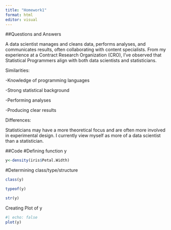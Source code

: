 ```yaml
---
title: "Homework1"
format: html
editor: visual
---
```


##Questions and Answers

A data scientist manages and cleans data, performs analyses, and communicates results, often collaborating with content specialists. From my experience at a Contract Research Organization (CRO), I've observed that Statistical Programmers align with both data scientists and statisticians.

Similarities:

-Knowledge of programming languages

-Strong statistical background

-Performing analyses

-Producing clear results

Differences:

Statisticians may have a more theoretical focus and are often more involved in experimental design. I currently view myself as more of a data scientist than a statistician.

##Code #Defining function y

```r
y<-density(iris$Petal.Width)
```

#Determining class/type/structure

```r
class(y)

typeof(y)

str(y)

```

Creating Plot of y

```r
#| echo: false
plot(y)
```
